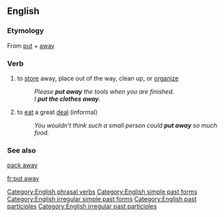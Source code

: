 ==English==

===Etymology===
From [[put]] + [[away]]

===Verb===
{{en-verb|inf=to [[put]] [[away]]|puts away|putting away|put away|put away}}

# to [[store]] away, place out of the way, clean up, or [[organize]]
#:''Please '''put away''' the tools when you are finished.''
#:''I '''put the clothes away'''.''
# to [[eat]] a great [[deal]] (informal)
#:''You wouldn't think such a small person could '''put away''' so much food.''

===See also===
[[pack away]]

[[Category:English phrasal verbs]]
[[Category:English simple past forms]]
[[Category:English irregular simple past forms]]
[[Category:English past participles]]
[[Category:English irregular past participles]]

[[fr:put away]]